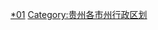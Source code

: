 {{Catnav|頁面分類|...|贵州行政区划|贵州市州|贵州各市州行政区划}}
{{Catnav|頁面分類|...|贵州行政区划|贵州市州|贵州地级市|铜仁}}

{{catmore|铜仁市|贵州省铜仁市}}
[[Category:铜仁|*01]]
[[Category:贵州各市州行政区划|Category:贵州各市州行政区划]]